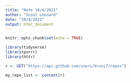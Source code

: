 ```yaml
---
title: "Note 10/4/2021"
author: "Scout Leonard"
date: "10/4/2021"
output: html_document
---
```


```r
knitr::opts_chunk$set(echo = TRUE)
```

```r
library(tidyverse)
library(purrr)
library(httr)
```

```r
r <- GET("https://api.github.com/users/brunj7/repos")

my_repo_list <- content(r)
```

